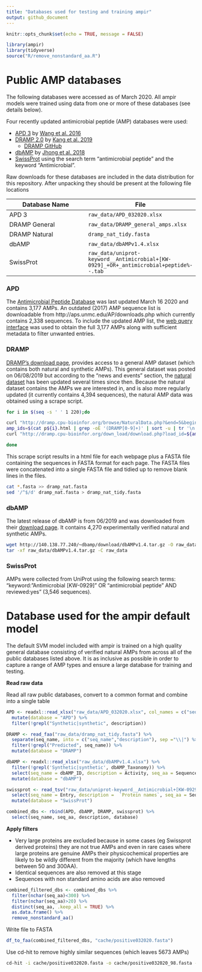 ```yaml
---
title: "Databases used for testing and training ampir"
output: github_document
---
```


```r
knitr::opts_chunk$set(echo = TRUE, message = FALSE)
```

```r
library(ampir)
library(tidyverse)
source("R/remove_nonstandard_aa.R")
```

# Public AMP databases

The following databases were accessed as of March 2020.  All ampir models were trained using data from one or more of these databases (see details below). 

Four recently updated antimicrobial peptide (AMP) databases were used:

* [APD 3](http://aps.unmc.edu/AP/) by [Wang et al. 2016](https://academic.oup.com/nar/article/44/D1/D1087/2503090) 
* [DRAMP 2.0](http://dramp.cpu-bioinfor.org/) by [Kang et al. 2019](https://www.ncbi.nlm.nih.gov/pubmed/31409791)
  + [DRAMP GitHub](https://github.com/CPUDRAMP/DRAMP2.0)
* [dbAMP](http://140.138.77.240/~dbamp/index.php) by [Jhong et al. 2018](https://www.ncbi.nlm.nih.gov/pubmed/30380085)
* [SwissProt](https://www.uniprot.org/uniprot/?query=keyword:%22Antimicrobial%20[KW-0929]%22%20OR%20%22antimicrobial%20peptide%22&fil=reviewed%3Ayes&sort=score) using the search term "antimicrobial peptide" and the keyword "Antimicrobial".

Raw downloads for these databases are included in the data distribution for this repository.  After unpacking they should be present at the following file locations

| Database Name | File |
| ------------------------ | --------------- |
| APD 3 | `raw_data/APD_032020.xlsx` |
| DRAMP General | `raw_data/DRAMP_general_amps.xlsx` |
| DRAMP Natural | `dramp_nat_tidy.fasta` |
| dbAMP | `raw_data/dbAMPv1.4.xlsx` |
| SwissProt | `raw_data/uniprot-keyword__Antimicrobial+[KW-0929]_+OR+_antimicrobial+peptide%--.tab` |



### APD

The [Antimicrobial Peptide Database](http://aps.unmc.edu/AP/main.php) was last updated March 16 2020 and contains 3,177 AMPs. An outdated (2017) AMP sequence list is downloadable from http://aps.unmc.edu/AP/downloads.php which currently contains 2,338 sequences. To include the updated AMP list, the [web query interface](http://aps.unmc.edu/AP/database/mysql.php) was used to obtain the full 3,177 AMPs along with sufficient metadata to filter unwanted entries. 


### DRAMP

[DRAMP's download page](http://dramp.cpu-bioinfor.org/downloads/), provides access to a general AMP dataset (which contains both natural and synthetic AMPs). This general dataset was posted on 06/08/2019 but according to the "news and events" section, the [natural dataset](http://dramp.cpu-bioinfor.org/browse/NaturalData.php) has been updated several times since then. Because the natural dataset contains the AMPs we are interested in, and is also more regularly updated (it currently contains 4,394 sequences), the natural AMP data was obtained using a scrape script.

```bash
for i in $(seq -s ' ' 1 220);do

curl "http://dramp.cpu-bioinfor.org/browse/NaturalData.php?&end=5&begin=1&pageNow=${i}" -o p${i}.html
amp_ids=$(cat p${i}.html | grep -oE '(DRAMP[0-9]+)' | sort -u | tr '\n' ' ' | sed 's/ /%20/g')
curl "http://dramp.cpu-bioinfor.org/down_load/download.php?load_id=${amp_ids}&format=fasta" -o p${i}.fasta

done
```

This scrape script results in a html file for each webpage plus a FASTA file containing the sequences in FASTA format for each page.
The FASTA files were concatenated into a single FASTA file and tidied up to remove blank lines in the files. 

```bash
cat *.fasta >> dramp_nat.fasta
sed '/^$/d' dramp_nat.fasta > dramp_nat_tidy.fasta
```

### dbAMP 

The latest release of dbAMP is from 06/2019 and was downloaded from their [download page](http://140.138.77.240/~dbamp/download.php). It contains 4,270 experimentally verified natural and synthetic AMPs. 

```bash
wget http://140.138.77.240/~dbamp/download/dbAMPv1.4.tar.gz -O raw_data/dbAMPv1.4.tar.gz
tar -xf raw_data/dbAMPv1.4.tar.gz -C raw_data
```

### SwissProt

AMPs were collected from UniProt using the following search terms: "keyword:"Antimicrobial [KW-0929]" OR "antimicrobial peptide" AND reviewed:yes" (3,546 sequences).

# Database used for the ampir default model

The default SVM model included with ampir is trained on a high quality general database consisting of verified natural AMPs from across all of the public databases listed above. It is as inclusive as possible in order to capture a range of AMP types and ensure a large database for training and testing.

**Read raw data**

Read all raw public databases, convert to a common format and combine into a single table

```r
APD <- readxl::read_xlsx("raw_data/APD_032020.xlsx", col_names = c("seq_name", "description", "seq_aa")) %>% 
  mutate(database = "APD") %>% 
  filter(!grepl("Synthetic|synthetic", description))

DRAMP <- read_faa("raw_data/dramp_nat_tidy.fasta") %>%
  separate(seq_name, into = c("seq_name","description"), sep ="\\|") %>% 
  filter(!grepl("Predicted", seq_name)) %>% 
  mutate(database = "DRAMP")

dbAMP <- readxl::read_xlsx("raw_data/dbAMPv1.4.xlsx") %>%
  filter(!grepl('Synthetic|synthetic', dbAMP_Taxonomy)) %>%
  select(seq_name = dbAMP_ID, description = Activity, seq_aa = Sequence) %>% 
  mutate(database = "dbAMP")

swissprot <- read_tsv("raw_data/uniprot-keyword__Antimicrobial+[KW-0929]_+OR+_antimicrobial+peptide%--.tab") %>%
  select(seq_name = Entry, description =  `Protein names`, seq_aa = Sequence) %>% 
  mutate(database = "SwissProt") 

combined_dbs <- rbind(APD, dbAMP, DRAMP, swissprot) %>% 
  select(seq_name, seq_aa, description, database)
```

**Apply filters**

  - Very large proteins are excluded because in some cases (eg Swissprot derived proteins) they are not true AMPs and even in rare cases where large proteins are genuine AMPs their physicochemical properties are likely to be wildly different from the majority (which have lengths between 50 and 300AA). 
  - Identical sequences are also removed at this stage
  - Sequences with non standard amino acids are also removed

```r
combined_filtered_dbs <- combined_dbs %>%
  filter(nchar(seq_aa)<300) %>% 
  filter(nchar(seq_aa)>20) %>% 
  distinct(seq_aa, .keep_all = TRUE) %>%
  as.data.frame() %>%
  remove_nonstandard_aa()
```

Write file to FASTA

```r
df_to_faa(combined_filtered_dbs, "cache/positive032020.fasta")
```

Use cd-hit to remove highly similar sequences (which leaves 5673 AMPs)

```bash
cd-hit -i cache/positive032020.fasta -o cache/positive032020_98.fasta -c 0.98 -g 1
```
